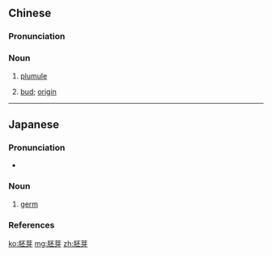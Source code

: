==Chinese==
{{zh-forms}}

===Pronunciation===
{{zh-pron
|m=pēiyá,er=y
|c=bui1 ngaa4
|cat=n
}}

===Noun===
{{zh-noun}}

# {{lb|zh|botany}} [[plumule]]
# {{lb|zh|figurative}} [[bud]]; [[origin]]

----

==Japanese==
{{ja-kanjitab|はい|が|yomi=on}}

===Pronunciation===
* {{ja-pron|はいが|y=o|acc=0|acc_ref=NHK}}

===Noun===
{{ja-noun|はいが}}

# [[germ]] {{gloss|mass of cells}}

===References===
<references/>

[[ko:胚芽]]
[[mg:胚芽]]
[[zh:胚芽]]